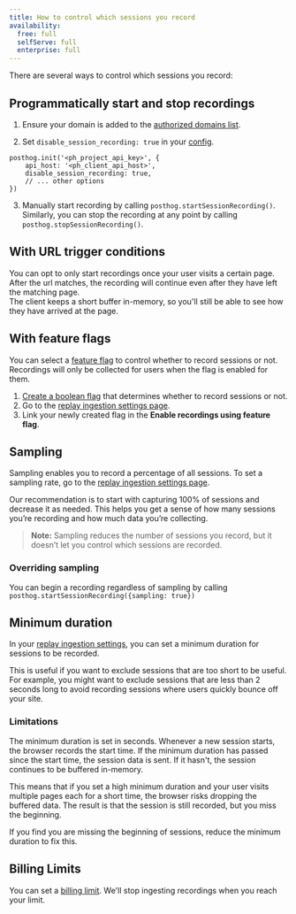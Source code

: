 ```yaml
---
title: How to control which sessions you record
availability:
  free: full
  selfServe: full
  enterprise: full
---
```



There are several ways to control which sessions you record:

## Programmatically start and stop recordings

1. Ensure your domain is added to the [authorized domains list](https://us.posthog.com/settings/project-replay#replay-authorized-domains).


2. Set `disable_session_recording: true` in your [config](/docs/integrate/client/js/#config).

```js-web
posthog.init('<ph_project_api_key>', {
    api_host: '<ph_client_api_host>',
    disable_session_recording: true,
    // ... other options
})
```

3. Manually start recording by calling `posthog.startSessionRecording()`. Similarly, you can stop the recording at any point by calling `posthog.stopSessionRecording()`.

## With URL trigger conditions

You can opt to only start recordings once your user visits a certain page. After the url matches, the recording will continue even after they have left the matching page.  
The client keeps a short buffer in-memory, so you'll still be able to see how they have arrived at the page.

<ProductScreenshot
    imageLight="https://res.cloudinary.com/dmukukwp6/image/upload/replay_url_trigger_light_bc6130e3d0.png" 
    imageDark="https://res.cloudinary.com/dmukukwp6/image/upload/replay_url_trigger_dark_9c6ebb6c37.png"
    alt="Adding URL trigger to control session recordings" 
    classes="rounded"
/>

## With feature flags

You can select a [feature flag](/docs/feature-flags) to control whether to record sessions or not. Recordings will only be collected for users when the flag is enabled for them.

1. [Create a boolean flag](/docs/feature-flags/creating-feature-flags) that determines whether to record sessions or not.
2. Go to the [replay ingestion settings page](https://us.posthog.com/settings/project-replay#replay-ingestion).
3. Link your newly created flag in the **Enable recordings using feature flag**.

<ProductScreenshot
    imageLight="https://res.cloudinary.com/dmukukwp6/image/upload/v1725441098/posthog.com/contents/Screenshot_2024-09-04_at_10.11.12_AM.png" 
    imageDark="https://res.cloudinary.com/dmukukwp6/image/upload/v1725441098/posthog.com/contents/Screenshot_2024-09-04_at_10.11.20_AM.png"
    alt="Selecting a feature flag to control session recordings" 
    classes="rounded"
/>

## Sampling

Sampling enables you to record a percentage of all sessions. To set a sampling rate, go to the [replay ingestion settings page](https://us.posthog.com/settings/project-replay#replay-ingestion).

<ProductScreenshot
    imageLight={ImgSampleConfigLight} 
    imageDark={ImgSampleConfigDark}
    alt="Sampling config shown set to 100% i.e. no sampling" 
    classes="rounded"
/>

Our recommendation is to start with capturing 100% of sessions and decrease it as needed. This helps you get a sense of how many sessions you’re recording and how much data you’re collecting.

> **Note:** Sampling reduces the number of sessions you record, but it doesn’t let you control which sessions are recorded.

### Overriding sampling

You can begin a recording regardless of sampling by calling `posthog.startSessionRecording({sampling: true})`

## Minimum duration

In your [replay ingestion settings](https://us.posthog.com/settings/project-replay#replay-ingestion), you can set a minimum duration for sessions to be recorded. 

<ProductScreenshot
    imageLight={ImgMinDurationLight} 
    imageDark={ImgMinDurationDark}
    alt="Minimum duration config shown set to 2 seconds" 
    classes="rounded"
/>

This is useful if you want to exclude sessions that are too short to be useful. For example, you might want to exclude sessions that are less than 2 seconds long to avoid recording sessions where users quickly bounce off your site.

### Limitations


The minimum duration is set in seconds. Whenever a new session starts, the browser records the start time. If the minimum duration has passed since the start time, the session data is sent. If it hasn't, the session continues to be buffered in-memory. 

This means that if you set a high minimum duration and your user visits multiple pages each for a short time, the browser risks dropping the buffered data. The result is that the session is still recorded, but you miss the beginning.

If you find you are missing the beginning of sessions, reduce the minimum duration to fix this.

## Billing Limits

You can set a [billing limit](/docs/billing/limits-alerts). We'll stop ingesting recordings when you reach your limit. 
